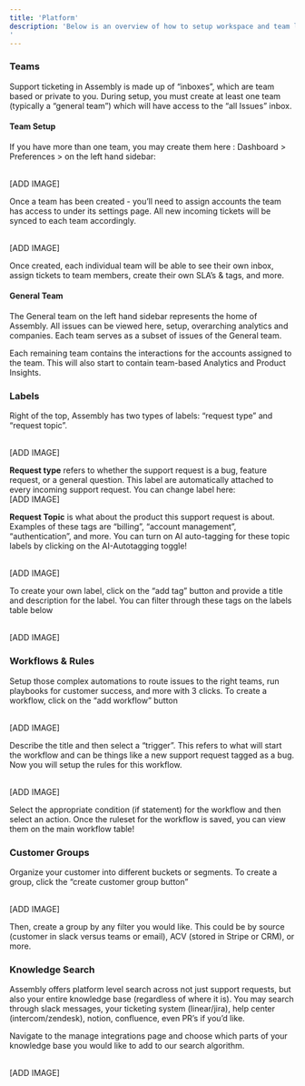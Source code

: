 ```yaml
---
title: 'Platform'
description: 'Below is an overview of how to setup workspace and team level preferences on the platform. Everything from how to add team members to setting up tags, SLA’s, and more!
'
---
```



### Teams

Support ticketing in Assembly is made up of “inboxes”, which are team based or private to you. During setup, you must create at least one team (typically a “general team”) which will have access to the “all Issues” inbox. 

#### Team Setup

If you have more than one team, you may create them here : Dashboard > Preferences > on the left hand sidebar: 

<br/>
[ADD IMAGE]
<br/>

Once a team has been created - you’ll need to assign accounts the team has access to under its settings page. All new incoming tickets will be synced to each team accordingly. 

<br/>
[ADD IMAGE]
<br/>

Once created, each individual team will be able to see their own inbox, assign tickets to team members, create their own SLA’s & tags, and more. 


#### General Team
The General team on the left hand sidebar represents the home of Assembly. All issues can be viewed here, setup, overarching analytics and companies. Each team serves as a subset of issues of the General team. 

Each remaining team contains the interactions for the accounts assigned to the team. This will also start to contain team-based Analytics and Product Insights. 


### Labels

Right of the top, Assembly has two types of labels: “request type” and “request topic”. 

<br/>
[ADD IMAGE]
<br/>

<b>Request type</b> refers to whether the support request is a bug, feature request, or a general question. This label are automatically attached to every incoming support request. You can change label here: 
<br/>
[ADD IMAGE]
<br/>

<b>Request Topic</b> is what about the product this support request is about. Examples of these tags are “billing”, “account management”, “authentication”, and more. You can turn on AI auto-tagging for these topic labels by clicking on the AI-Autotagging toggle!

<br/>
[ADD IMAGE]
<br/>

To create your own label, click on the “add tag” button and provide a title and description for the label. You can filter through these tags on the labels table below


<br/>
[ADD IMAGE]
<br/>


### Workflows & Rules

Setup those complex automations to route issues to the right teams, run playbooks for customer success, and more with 3 clicks. 
To create a workflow, click on the “add workflow” button

<br/>
[ADD IMAGE]
<br/>

Describe the title and then select a “trigger”. This refers to what will start the workflow and can be things like a new support request tagged as a bug. Now you will setup the rules for this workflow.

<br/>
[ADD IMAGE]
<br/>

Select the appropriate condition (if statement) for the workflow and then select an action. Once the ruleset for the workflow is saved, you can view them on the main workflow table! 


### Customer Groups
Organize your customer into different buckets or segments. To create a group, click the “create customer group button”

<br/>
[ADD IMAGE]
<br/>

Then, create a group by any filter you would like. This could be by source (customer in slack versus teams or email), ACV (stored in Stripe or CRM), or more.

### Knowledge Search
Assembly offers platform level search across not just support requests, but also your entire knowledge base (regardless of where it is). You may search through slack messages, your ticketing system (linear/jira), help center (intercom/zendesk), notion, confluence, even PR’s if you’d like. 

Navigate to the manage integrations page and choose which parts of your knowledge base you would like to add to our search algorithm. 

<br/>
[ADD IMAGE]
<br/>